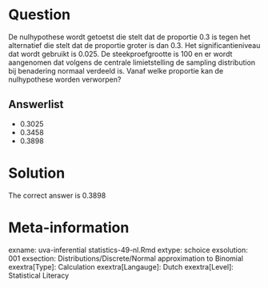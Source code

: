 Question
========

De nulhypothese wordt getoetst die stelt dat de proportie 0.3 is tegen het alternatief die stelt dat de proportie groter is dan 0.3. Het significantieniveau dat wordt gebruikt is 0.025. De steekproefgrootte is 100 en er wordt aangenomen dat volgens de centrale limietstelling de sampling distribution bij benadering normaal verdeeld is. Vanaf welke proportie kan de nulhypothese worden verworpen?

Answerlist
----------
* 0.3025
* 0.3458
* 0.3898

Solution
========

The correct answer is  0.3898

Meta-information
================
exname: uva-inferential statistics-49-nl.Rmd
extype: schoice
exsolution: 001
exsection: Distributions/Discrete/Normal approximation to Binomial
exextra[Type]: Calculation
exextra[Langauge]: Dutch
exextra[Level]: Statistical Literacy
